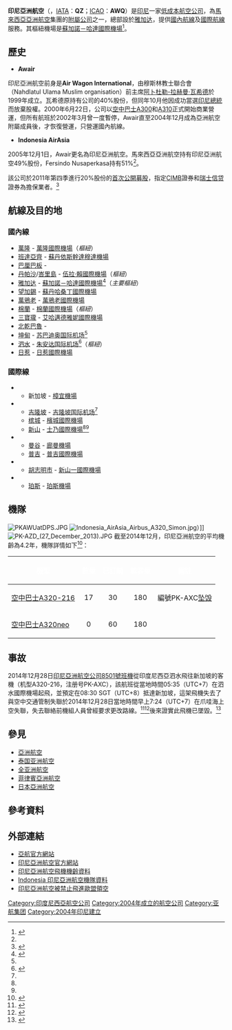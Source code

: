 {{Otheruses|亚洲航空 (消歧义)}}
{{Infobox_Airline
| airline      = 印尼亞洲航空<br>Indonesia AirAsia
| logo         = AirAsia New Logo.svg
| logo_size    = 150px
| fleet_size   = 17
| destinations = 16
| IATA         = QZ
| ICAO         = AWQ
| callsign     = Wagon Air
|company_slogan= 現在人人都能飛<br/>Now Everyone Can Fly
| parent       = {{flagicon|MAL}} [[亞洲航空|亞洲航空]]
| founded      = 2004年12月
| headquarters = {{IDN}} [[雅加达|雅加达]]
| key_people   = Dharmadi Pin Harris|
| hubs         ={{IDN}} [[蘇加諾－哈達國際機場|蘇加諾－哈達國際機場]]<br>{{IDN}} [[伍拉·賴國際機場|伍拉·賴國際機場]]<br>{{IDN}} [[萬隆國際機場|萬隆國際機場]]
| focus_cities =
| frequent_flyer= BIG<ref>{{Cite web |url=http://www.airasia.com/my/en/big/big-loyalty.page |title=Join BIG! AirAsia BIG Loyalty Programme |accessdate=2013-03-19 |archive-date=2008-05-26 |archive-url=https://web.archive.org/web/20080526140430/http://www.airasia.com/my/en/big/big-loyalty.page |dead-url=no }}</ref>
| lounge       =
| alliance     =
| website= [http://www.airasia.com AirAsia.com]
}}

'''印尼亞洲航空'''（{{lang-en|'''Indonesia AirAsia'''}}，[[IATA|IATA]]：'''QZ'''；[[ICAO|ICAO]]：'''AWQ'''）是[[印尼|印尼]]一家[[低成本航空公司|低成本航空公司]]，為[[亞洲航空|馬來西亞亞洲航空]]集團的[[附屬公司|附屬公司]]之一，總部設於[[雅加达|雅加达]]，提供[[國內航線|國內航線]]及[[國際航線|國際航線]]服務。其樞紐機場是[[蘇加諾－哈達國際機場|蘇加諾－哈達國際機場]]<ref name="FI">{{cite news | title= Directory: World Airlines | work= Flight International | page= 93 | date= 2007-04-03}}</ref>。

==歷史==
* '''Awair'''
印尼亞洲航空前身是'''Air Wagon International'''，由穆斯林教士聯合會（Nahdlatul Ulama Muslim organisation）前主席[[阿卜杜勒-拉赫曼·瓦希德|阿卜杜勒-拉赫曼·瓦希德]]於1999年成立。瓦希德原持有公司的40%股份，但同年10月他因成功當選[[印尼總統|印尼總統]]而放棄股權。2000年6月22日，公司以[[空中客车A300|空中巴士A300]]和[[空中客车A310|A310]]正式開始商業營運，但所有航班於2002年3月曾一度暫停，Awair直至2004年12月成為亞洲航空附屬成員後，才恢復營運，只營運國內航線。

* '''Indonesia AirAsia'''
2005年12月1日，Awair更名為印尼亞洲航空。馬來西亞亞洲航空持有印尼亞洲航空49%股份，Fersindo Nusaperkasa持有51%<ref name="FI"/>。

該公司於2011年第四季進行20%股份的[[首次公開募股|首次公開募股]]，指定[[CIMB|CIMB]]證券和[[瑞士信贷|瑞士信贷]]證券為擔保業者。<ref>{{Cite web |url=http://english.kompas.com/read/2011/03/03/12182452/AirAsia.Indonesia.to.Sell.around.20.Pct.Stake.Via.IPO |title=AirAsia Indonesia to Sell around 20 Pct Stake Via IPO - KOMPAS.com<!-- Bot generated title --> |accessdate=2013-04-01 |archive-date=2011-03-06 |archive-url=https://web.archive.org/web/20110306171309/http://english.kompas.com/read/2011/03/03/12182452/AirAsia.Indonesia.to.Sell.around.20.Pct.Stake.Via.IPO |dead-url=yes }}</ref>

==航線及目的地==
{{see also|亞洲航空集團航點}}
==={{IDN}}國內線===
*[[萬隆|萬隆]] - [[萬隆國際機場|萬隆國際機場]]（''樞紐''）
*[[班達亞齊|班達亞齊]] - [[蘇丹依斯幹達穆達機場|蘇丹依斯幹達穆達機場]]
*[[巴厘巴板|巴厘巴板]] - {{link-en|蘇丹阿吉穆哈瑪德蘇萊曼國際機場|Sultan Aji Muhamad Sulaiman Airport}}
*[[丹帕沙|丹帕沙]]/[[峇里島|峇里島]] - [[伍拉·賴國際機場|伍拉·賴國際機場]]（''樞紐''）
*[[雅加达|雅加达]] - [[蘇加諾－哈達國際機場|蘇加諾－哈達國際機場]]<ref name="#1">{{Cite web |url=https://www.routesonline.com/news/38/airlineroute/285931/indonesia-airasia-expands-malaysia-network-in-4q19/ |title=存档副本 |access-date=2020-04-18 |archive-date=2021-01-09 |archive-url=https://web.archive.org/web/20210109043644/https://www.routesonline.com/news/38/airlineroute/285931/indonesia-airasia-expands-malaysia-network-in-4q19/ |dead-url=no }}</ref>（''主要樞紐''）
*[[望加錫|望加錫]] - [[蘇丹哈桑丁國際機場|蘇丹哈桑丁國際機場]]
*[[萬鴉老|萬鴉老]] - [[萬鴉老國際機場|萬鴉老國際機場]]
*[[棉蘭|棉蘭]] - [[棉蘭國際機場|棉蘭國際機場]]（''樞紐''）
*[[三寶瓏|三寶瓏]] - [[艾哈邁德雅妮國際機場|艾哈邁德雅妮國際機場]]
*[[北乾巴魯|北乾巴魯]] - {{link-en|蘇丹沙里夫二世國際機場|Sultan Syarif Qasim II Airport}}
*[[坤甸|坤甸]] - [[苏巴迪奥国际机场|苏巴迪奥国际机场]]<ref name="#1"/>
*[[泗水_(印尼)|泗水]] - [[朱安达国际机场|朱安达国际机场]]<ref name="#2">{{Cite web |url=https://travel.detik.com/travel-news/d-2067254/airasia-buka-rute-baru-surabaya-johor-bahru |title=存档副本 |access-date=2020-05-04 |archive-date=2020-12-01 |archive-url=https://web.archive.org/web/20201201091844/https://travel.detik.com/travel-news/d-2067254/airasia-buka-rute-baru-surabaya-johor-bahru |dead-url=no }}</ref>（''樞紐''）
*[[日惹|日惹]] - [[日惹國際機場|日惹國際機場]]

===國際線===
*{{SIN}}
**新加坡 - [[新加坡樟宜机场|樟宜機場]]
*{{MYS}}
**[[吉隆坡|吉隆坡]] - [[吉隆坡国际机场|吉隆坡国际机场]]<ref name="#1"/>
**[[槟城|槟城]] - [[檳城國際機場|檳城國際機場]]
**[[新山|新山]] - [[士乃國際機場|士乃國際機場]]<ref name="#2"/><ref name="#1"/>
*{{THA}}
**[[曼谷|曼谷]] - [[廊曼機場|廊曼機場]]
**[[普吉|普吉]] - [[普吉國際機場|普吉國際機場]]
*{{VET}}
**[[胡志明市|胡志明市]] - [[新山一國際機場|新山一國際機場]]
*{{AUS}}
**[[珀斯|珀斯]] - [[珀斯機場|珀斯機場]]

==機隊==
[[File:PKAWUatDPS.JPG|thumb]]
[[File:Indonesia_AirAsia_Airbus_A320_Simon.jpg|thumb]]）]]
[[File:PK-AZD_(27_December_2013).JPG|thumb]]
截至2014年12月，印尼亞洲航空的平均機齡為4.2年，機隊詳情如下<ref>{{Cite web |url=http://www.ch-aviation.ch/aircraft.php?search=set&airline=IQZ&al_op=1 |title=Indonesia AirAsia fleet list at CH-Aviation |access-date=2013-04-01 |archive-url=https://web.archive.org/web/20101031082543/http://ch-aviation.ch/aircraft.php?search=set&airline=IQZ&al_op=1 |archive-date=2010-10-31 |dead-url=yes }}</ref>：
{| class="toccolours" border="1" cellpadding="3" style="border-collapse:collapse"
|- bgcolor=red
!<span style="color:white;">機型
!<span style="color:white;">數量
!<span style="color:white;">已訂購
!<span style="color:white;">載客量
!<span style="color:white;">備註
|-
|[[空中客车A320|空中巴士A320-216]]
|<center>17
|<center>30
|<center>180
|編號PK-AXC[[印尼亚洲航空8501号班机空难|坠毁]]
|-
|[[空中客车A320|空中巴士A320neo]]
|<center>0
|<center>60
|<center>180
|
|}

==事故==
2014年12月28日[[印尼亞洲航空8501號班機事故|印尼亞洲航空公司8501號班機]]從印度尼西亞泗水飛往新加坡的客機（机型A320-216，注册号PK-AXC），該航班從當地時間05:35（UTC+7）在泗水國際機場起飛，並預定在08:30 SGT（UTC+8）抵達新加坡，這架飛機失去了與空中交通管制失聯於2014年12月28日當地時間早上7:24（UTC+7）在爪哇海上空失聯，失去聯絡前機組人員曾經要求更改路線。<ref>{{cite news|title=亞航8501班機失聯　航空公司：已展開救援|url=http://www.nownews.com/n/2014/12/28/1559997|publisher=今日傳媒|date=2014-12-28|accessdate=2014-12-28|archive-date=2016-11-15|archive-url=https://web.archive.org/web/20161115132053/http://www.nownews.com/n/2014/12/28/1559997|dead-url=no}}</ref><ref>{{Cite web|url=https://tw.news.yahoo.com/%E5%BB%89%E8%88%AA%E4%BA%9E%E6%B4%B2%E8%88%AA%E7%A9%BA%E7%8F%AD%E6%A9%9F-%E5%8D%B0%E5%B0%BC%E9%A3%9B%E5%BE%80%E6%96%B0%E5%8A%A0%E5%9D%A1%E5%A4%B1%E8%81%AF-043200839.html|title=廉航亞洲航空班機　印尼飛往新加坡失聯|accessdate=2014-12-28|work=yahoo|publisher=yahoo新聞|date=2014年12月28日|deadurl=yes|archiveurl=https://web.archive.org/web/20141228071118/https://tw.news.yahoo.com/%E5%BB%89%E8%88%AA%E4%BA%9E%E6%B4%B2%E8%88%AA%E7%A9%BA%E7%8F%AD%E6%A9%9F-%E5%8D%B0%E5%B0%BC%E9%A3%9B%E5%BE%80%E6%96%B0%E5%8A%A0%E5%9D%A1%E5%A4%B1%E8%81%AF-043200839.html|archivedate=2014年12月28日}}</ref>後來證實此飛機已墜毀。<ref>{{cite news|title=亞航殘骸尋獲 發現逾40遺體家屬淚崩　艙門.機殼.救生衣 東爪哇海發現殘骸　失聯三天證實墜毀大海 家屬情緒崩潰　墜機處離雷達消失點10KM 死者遺體浮腫　亞航疑遇亂流失控墜毀 待黑盒子解密|url=http://www.ttv.com.tw/103/12/1031230/10312300031000L.htm?from=572|publisher=[[台視|台視]]|date=2014-12-30|accessdate=2015-01-01|archive-date=2015-01-10|archive-url=https://web.archive.org/web/20150110025357/http://www.ttv.com.tw/103/12/1031230/10312300031000L.htm?from=572|dead-url=yes}}</ref>

==參見==
* [[亞洲航空|亞洲航空]]
* [[泰国亚洲航空|泰国亚洲航空]]
* [[全亚洲航空|全亚洲航空]]
* [[菲律賓亞洲航空|菲律賓亞洲航空]]
* [[日本亞洲航空|日本亞洲航空]]

==參考資料==
{{Reflist|2}}

==外部連結==
* [http://www.airasia.com 亞航官方網站]{{Wayback|url=http://www.airasia.com/ |date=20120417162932 }}
* [http://www.airasia.com/site/id/en/home.jsp 印尼亞洲航空官方網站]{{Wayback|url=http://www.airasia.com/site/id/en/home.jsp |date=20100227110007 }}
* [http://www.airfleets.net/flottecie/Indonesia%20Air%20Asia.htm 印尼亞洲航空飛機機齡資料]{{Wayback|url=http://www.airfleets.net/flottecie/Indonesia%20Air%20Asia.htm |date=20171220022728 }}
* [https://web.archive.org/web/20141231013008/http://www.planespotters.net/Airline/Indonesia-AirAsia Indonesia 印尼亞洲航空機隊資料]
* [https://web.archive.org/web/20090325010606/http://ec.europa.eu/transport/air-ban/pdf/list_en.pdf 印尼亞洲航空被禁止飛進歐盟領空]

[[Category:印度尼西亞航空公司|Category:印度尼西亞航空公司]]
[[Category:2004年成立的航空公司|Category:2004年成立的航空公司]]
[[Category:亚航集团|Category:亚航集团]]
[[Category:2004年印尼建立|Category:2004年印尼建立]]